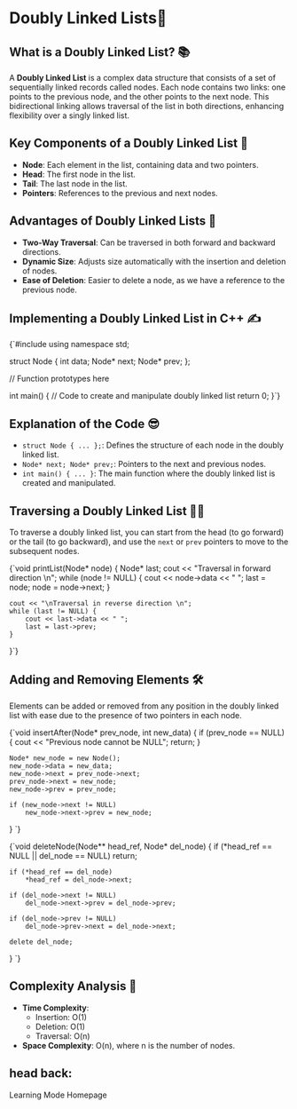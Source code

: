 
<ProgressBar
  color="#F1959B"
  height={5}
  direction="right"
  position="top"
  gradient={true}
  gradientColor="#EA4C46"
/>

# Doubly Linked Lists🔗

## What is a Doubly Linked List? 📚

A **Doubly Linked List** is a complex data structure that consists of a set of sequentially linked records called nodes. Each node contains two links: one points to the previous node, and the other points to the next node. This bidirectional linking allows traversal of the list in both directions, enhancing flexibility over a singly linked list.

## Key Components of a Doubly Linked List 🔧
- **Node**: Each element in the list, containing data and two pointers.
- **Head**: The first node in the list.
- **Tail**: The last node in the list.
- **Pointers**: References to the previous and next nodes.

## Advantages of Doubly Linked Lists 🎉
- **Two-Way Traversal**: Can be traversed in both forward and backward directions.
- **Dynamic Size**: Adjusts size automatically with the insertion and deletion of nodes.
- **Ease of Deletion**: Easier to delete a node, as we have a reference to the previous node.

## Implementing a Doubly Linked List in C++ ✍️

<CodeBlock>
{`#include <iostream>
using namespace std;

struct Node {
    int data;
    Node* next;
    Node* prev;
};

// Function prototypes here

int main() {
    // Code to create and manipulate doubly linked list
    return 0;
}`}
</CodeBlock>

## Explanation of the Code 😎
- `struct Node { ... };`: Defines the structure of each node in the doubly linked list.
- `Node* next; Node* prev;`: Pointers to the next and previous nodes.
- `int main() { ... }`: The main function where the doubly linked list is created and manipulated.

## Traversing a Doubly Linked List 🚶‍♂️
To traverse a doubly linked list, you can start from the head (to go forward) or the tail (to go backward), and use the `next` or `prev` pointers to move to the subsequent nodes.

<CodeBlock>
{`void printList(Node* node) {
    Node* last;
    cout << "Traversal in forward direction \n";
    while (node != NULL) {
        cout << node->data << " ";
        last = node;
        node = node->next;
    }

    cout << "\nTraversal in reverse direction \n";
    while (last != NULL) {
        cout << last->data << " ";
        last = last->prev;
    }
}`}
</CodeBlock>

## Adding and Removing Elements 🛠️
Elements can be added or removed from any position in the doubly linked list with ease due to the presence of two pointers in each node.

<CodeBlock>
{`void insertAfter(Node* prev_node, int new_data) {
    if (prev_node == NULL) {
        cout << "Previous node cannot be NULL";
        return;
    }

    Node* new_node = new Node();
    new_node->data = new_data;
    new_node->next = prev_node->next;
    prev_node->next = new_node;
    new_node->prev = prev_node;

    if (new_node->next != NULL)
        new_node->next->prev = new_node;
}
`}
</CodeBlock>

<CodeBlock>
{`void deleteNode(Node** head_ref, Node* del_node) {
    if (*head_ref == NULL || del_node == NULL)
        return;

    if (*head_ref == del_node)
        *head_ref = del_node->next;

    if (del_node->next != NULL)
        del_node->next->prev = del_node->prev;

    if (del_node->prev != NULL)
        del_node->prev->next = del_node->next;

    delete del_node;
}
`}
</CodeBlock>

## Complexity Analysis 🧮
- **Time Complexity**: 
  - Insertion: O(1)
  - Deletion: O(1)
  - Traversal: O(n)
- **Space Complexity**: O(n), where n is the number of nodes.

## head back:
<Link to="/learning" className="Link">Learning Mode Homepage</Link>
